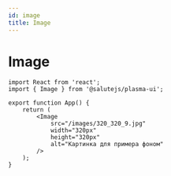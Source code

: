 ```yaml
---
id: image
title: Image
---
```



# Image
<Description name="Image" />
<PropsTable name="Image" />
<StorybookLink name="Image" />

```tsx live
import React from 'react';
import { Image } from '@salutejs/plasma-ui';

export function App() {
    return (
        <Image
            src="/images/320_320_9.jpg"
            width="320px"
            height="320px"
            alt="Картинка для примера фоном"
        />
    );
}
```
